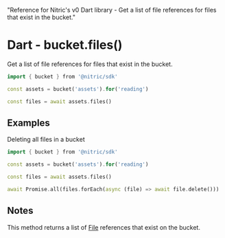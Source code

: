   "Reference for Nitric's v0 Dart library - Get a list of file references for files that exist in the bucket."

# Dart - bucket.files()

Get a list of file references for files that exist in the bucket.

```dart
import { bucket } from '@nitric/sdk'

const assets = bucket('assets').for('reading')

const files = await assets.files()
```

## Examples

Deleting all files in a bucket

```dart
import { bucket } from '@nitric/sdk'

const assets = bucket('assets').for('reading')

const files = await assets.files()

await Promise.all(files.forEach(async (file) => await file.delete()))
```

## Notes

This method returns a list of [File](./bucket-file) references that exist on the bucket.
